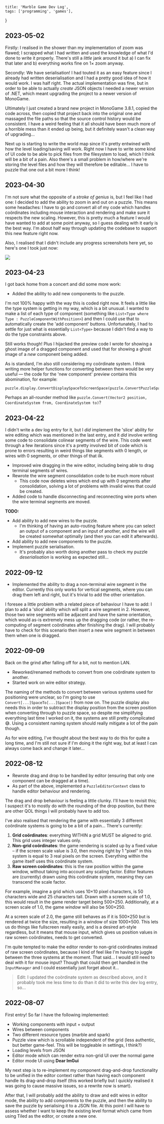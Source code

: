     title: 'Marble Game Dev Log',
    tags: ['programming', 'games'],
}

## 2023-05-02

Firstly: I realised in the shower than my implementation of zoom was flawed; I scrapped what I had written and used the knowledge of what I'd done to write it properly. There's still a *little* jank around it but a) I can fix that later and b) everything works fine on 1× zoom anyway.

Secondly: We have serialisation! I had touted it as an easy feature since I already had written deserialisation and I had a pretty good idea of how it would work. I was half right. The actual implementation was fine, but in order to be able to actually *create* JSON objects I needed a newer version of .NET, which meant upgrading the project to a newer version of MonoGame.

Ultimately I just created a brand new project in MonoGame 3.8.1, copied the code across, then copied that project back into the original one and massaged the file paths so that the source control history would be consistent. I have a weird feeling that it all should have been much more of a horrible mess than it ended up being, but it definitely wasn't a clean way of upgrading...

Next up is starting to write the world map since it's pretty entwined with how the level loading/saving will work. Right now I have to write some kind of UI code to be able to pick files from the filesystem to load, which I think will be a bit of a pain. Also there's a small problem in how/where we're storing the level files and how they will therefore be editable... I have to puzzle that one out a bit more I think!

## 2023-04-30

I'm not sure what the opposite of a *stroke of genius* is, but I feel like I had one: I decided to add the ability to zoom in and out on a puzzle. This means some headaches: I have to go and convert all of my code which handles coördinates including mouse interaction and rendering and make sure it respects the new scaling. However, this is pretty much a feature I would have wanted to add at some point anyway, so I guess dealing with it early is the best way. I'm about half way through updating the codebase to support this new feature right now.

Also, I realised that I didn't include any progress screenshots here yet, so here's one I took just now:

<Image src="https://cesque.com/storage/23/04/30/186525909541.png" wide caption="a screenshot showing the SELECT mode on the editor, with the puzzle zoomed out by 50%" />

## 2023-04-23

I got back home from a concert and did some more work:

- Added the ability to add new components to the puzzle.

I'm not 100% happy with the way this is coded right now. It feels a little like the type system is getting in my way, which is a bit unusual. I wanted to make a list of each type of component (something like `List<Type where Type : PuzzleComponentWithPosition>`) and then I could use that to automatically create the 'add component' buttons. Unfortunately, I had to settle for just what is essentially `List<Type>` because I didn't find a way to do the type constraints above.

Still works though! Plus I hijacked the preview code I wrote for showing a ghost image of a dragged component and used that for showing a ghost image of a *new* component being added.

As is standard, I'm also still considering my coördinate system. I think writing more helper functions for converting between them would be very useful — the code for the 'new component' preview contains this abomination, for example:

```
puzzle.display.ConvertDisplaySpaceToScreenSpace(puzzle.ConvertPuzzleSpaceToDisplaySpace(puzzle.grid.ConvertGridSpaceToPuzzleSpace(puzzle.GetClampedMousePositionInGridSpace())));
``` 

Perhaps an all-rounder method like `puzzle.Convert(Vector2 position, CoordinateSystem from, CoordinateSystem to)`?

## 2023-04-22

I didn't write a dev log entry for it, but I *did* implement the 'slice' ability for wire editing which was mentioned in the last entry, and it *did* involve writing some code to consolidate colinear segments of the wire. This code went through a few iterations since it's a pretty involved bit of code which is prone to errors resulting in weird things like segments with 0 length, or wires with 0 segments, or other things of that ilk.

- Improved wire dragging in the wire editor, including being able to drag terminal segments of wires.
- Rewrote the wire segment consolidation code to be much more robust
    - This code now deletes wires which end up with 0 segments after consolidation, solving a lot of problems with invalid wires that could be created.
- Added code to handle disconnecting and reconnecting wire ports when the wire terminal segments are moved.

**TODO:**

- Add ability to add new wires to the puzzle.
    - I'm thinking of having an auto-routing feature where you can select an output of a component and an input of another, and the wire will be created somewhat optimally (and then you can edit it afterwards).
- Add ability to add new components to the puzzle.
- Implement puzzle serialisation.
    - It's probably also worth doing another pass to check my puzzle *deserialisation* is working as expected still...

## 2022-09-12

- Implemented the ability to drag a non-terminal wire segment in the editor.
Currently this only works for vertical segments, where you can drag them left and right, but it's trivial to add the other orientation.

I foresee a little problem with a related piece of behaviour I have to add: I plan to add a 'slice' ability which will split a wire segment in 2. However, those two wire segments will be adjacent and have the same orientation, which would as-is extremely mess up the dragging code (or rather, the re-computing of segment coördinates after finishing the drag). I will probably have to check for this scenario then insert a new wire segment in between them when one is dragged.

## 2022-09-09

Back on the grind after falling off for a bit, not to mention LAN.

- Reworked/renamed methods to convert from one coördinate system to another.
- Started work on wire editor strategy.

The naming of the methods to convert between various systems used for positioning were unclear, so I'm going to use `Convert[...]SpaceTo[...]Space()` from now on. The puzzle display also needs this in order to subtract the display position from the screen position when converting through to puzzle space, so despite me simplifying everything last time I worked on it, the systems are still pretty complicated 😅. Using a consistent naming system should really mitigate a lot of the pain though.

As for wire editing, I've thought about the best way to do this for quite a long time, and I'm still not sure if I'm doing it the right way, but at least I can always come back and change it later...

## 2022-08-12

- Rewrote drag and drop to be handled by editor (ensuring that only one component can be dragged at a time).
- As part of the above, implemented a `PuzzleEditorContext` class to handle editor behaviour and rendering.

The drag and drop behaviour is feeling a little clunky. I'll have to revisit this; I suspect it's to mostly do with the rounding of the drop position, but there are other QOL things I will probably have to add too.

I've also realised that rendering the game with essentially 3 different coördinate systems is going to be a bit of a pain... There's currently:

1. **Grid coördinates**: everything WITHIN a grid MUST be aligned to grid. This grid uses integer values only.
2. **Non-grid coördinates**: the game rendering is scaled up by a fixed value – if the screen scale value is 3.0, then moving right by 1 "pixel" in this system is equal to 3 real pixels on the screen. Everything within the game itself uses this coördinate system.
3. **Raw screen coördinates**: this is the raw position within the game window, without taking into account any scaling factor. Editor features are (currently) drawn using this coördinate system, meaning they can transcend the scale factor.

For example, imagine a grid which uses 10×10 pixel characters, is 50 characters wide and 25 characters tall. Drawn with a screen scale of 1.0, this would result in the game render target being 500×250. Additionally, at a screen scale of 1.0, the game *window* will also be 500×250.

At a screen scale of 2.0, the game still behaves as if it is 500×250 but is rendered at twice the size, resulting in a window of size 1000×500. This lets us do things like fullscreen really easily, and is a desired art-style regardless, but it means that mouse input, which gives us position values in raw screen coördinates, needs to get converted.

I'm quite tempted to make the editor render to non-grid coördinates instead of raw screen coördinates, because I kind of feel like I'm having to juggle between the three systems at the moment. That said... I would still need to deal with it for mouse input? Though that could then get handled in the `InputManager` and I could essentially just forget about it...

> Edit: I updated the coördinate system as described above, and it probably took me less time to do than it did to write this dev log entry, so...

## 2022-08-07

First entry! So far I have the following implemented:

- Working components with input + output
- Wires between components
- Two different resource types (marble and spark)
- Puzzle view which is scrollable independent of the grid (less authentic, but better game-feel. This will be toggleable in settings, I think?)
- Loading levels from JSON
- Editor mode which can render extra non-grid UI over the normal game
- Editor mode UI using **Dear ImGui**

My next step is to re-implement my component drag-and-drop functionality to be unified in the editor context rather than having each component handle its drag-and-drop itself (this worked briefly but I quickly realised it was going to cause massive issues, so a rewrite now is smart).

After that, I will probably add the ability to draw and edit wires in editor mode, the ability to add components to the puzzle, and then the ability to save the puzzle by serialising it to a JSON file. At this point I will have to assess whether I want to keep the existing level format which came from using Tiled as the editor, or create a new one.